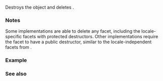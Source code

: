 {{cpp/locale/wbuffer_convert/title|~wbuffer_convert}}
{{cpp/locale/wbuffer_convert/navbar}}
{{ddcl|
~wbuffer_convert();
}}

Destroys the {{tt|wbuffer_convert}} object and deletes {{rlpsi|/#cvtptr}}{{sep}}.

===Notes===
Some implementations are able to delete any facet, including the locale-specific facets with protected destructors. Other implementations require the facet to have a public destructor, similar to the locale-independent facets from {{header|codecvt}}. 

===Example===
{{example
|code=
#include &lt;codecvt&gt;
#include &lt;iostream&gt;
#include &lt;locale&gt;
#include &lt;utility&gt;

// Utility wrapper to adapt locale-bound facets for wstring/wbuffer convert
template&lt;class Facet&gt;
struct deletable_facet : Facet
{
    template&lt;class... Args&gt;
    deletable_facet(Args&amp;&amp;... args) : Facet(std::forward&lt;Args&gt;(args)...) {}
    ~deletable_facet() {}
};

int main()
{
// GB18030 / UCS4 conversion, using locale-based facet directly
//  typedef std::codecvt_byname&lt;char32_t, char, std::mbstate_t&gt; gbfacet_t;
// Compiler error: "calling a protected destructor of codecvt_byname&lt;&gt; in ~wbuffer_convert"
//  std::wbuffer_convert&lt;gbfacet_t, char32_t&gt;
//      gbto32(std::cout.rdbuf(), new gbfacet_t("zh_CN.gb18030"));
    
// GB18030 / UCS4 conversion facet using a facet with public destructor
    typedef deletable_facet&lt;std::codecvt_byname&lt;char32_t, char, std::mbstate_t&gt;&gt; gbfacet_t;
    std::wbuffer_convert&lt;gbfacet_t, char32_t&gt;
        gbto32(std::cout.rdbuf(), new gbfacet_t("zh_CN.gb18030"));
} // destructor called here
|output=
}}

===See also===
{{dsc begin}}
{{dsc inc|cpp/locale/wstring_convert/dsc ~wstring_convert}}
{{dsc end}}

{{langlinks|de|es|fr|it|ja|pt|ru|zh}}